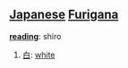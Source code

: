 == [[Japanese]] [[Furigana]] ==                                          

'''[[reading]]''': shiro

# [[白]]: [[white]]